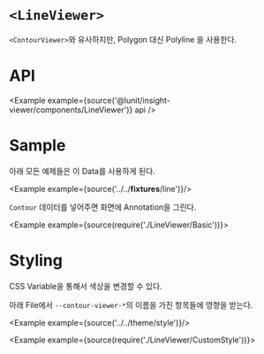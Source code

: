 
# `<LineViewer>`

`<ContourViewer>`와 유사하지만, Polygon 대신 Polyline 을 사용한다. 

# API

<Example example={source('@lunit/insight-viewer/components/LineViewer')} api />

# Sample

아래 모든 예제들은 이 Data를 사용하게 된다.

<Example example={source('../../__fixtures__/line')}/>

`Contour` 데이터를 넣어주면 화면에 Annotation을 그린다.

<Example example={source(require('./LineViewer/Basic'))}>
  <InsightViewerPreview height={720}/>
</Example>

# Styling

CSS Variable을 통해서 색상을 변경할 수 있다.

아래 File에서 `--contour-viewer-*`의 이름을 가진 항목들에 영향을 받는다.

<Example example={source('../../theme/style')}/>

<Example example={source(require('./LineViewer/CustomStyle'))}>
  <InsightViewerPreview height={720}/>
</Example>
